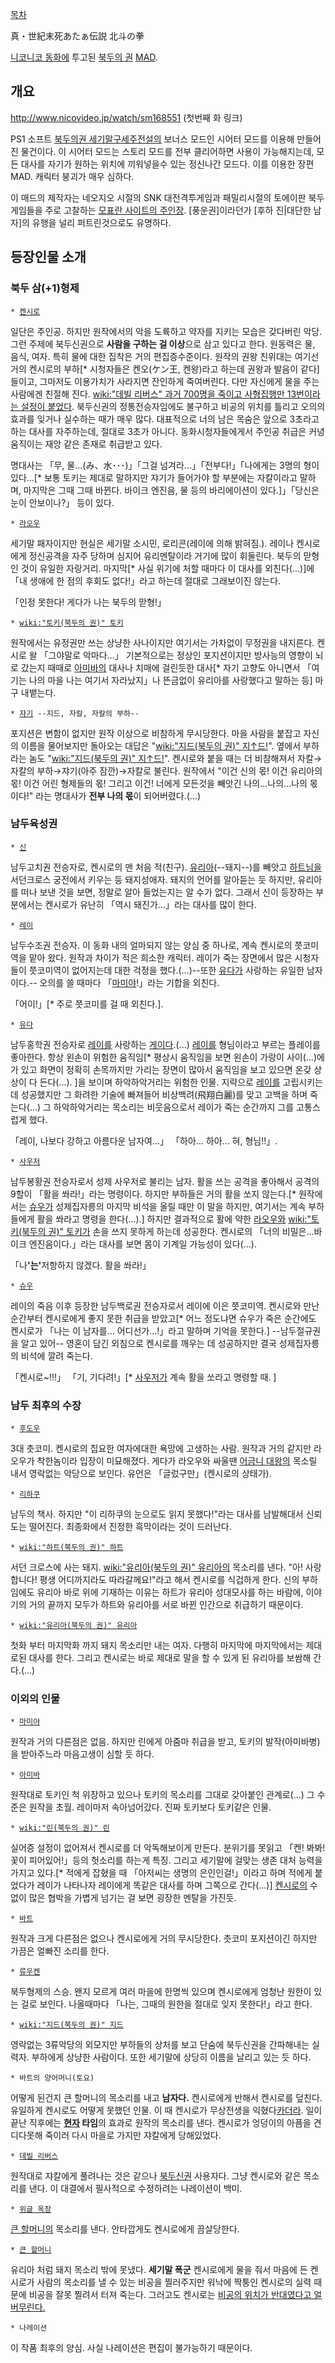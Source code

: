 [[목차]]

真・世紀末死あたぁ伝説 北斗の拳

[[니코니코 동화]]에 투고된 [[북두의 권]] [[MAD]].

== 개요 ==
http://www.nicovideo.jp/watch/sm168551 (첫번째 화 링크)

PS1 소프트 [[북두의권 세기말구세주전설]]의 보너스 모드인 시어터 모드를 이용해 만들어진 물건이다. 이 시어터 모드는 스토리 모드를 전부 클리어하면 사용이 가능해지는데, 모든 대사를 자기가 원하는 위치에 끼워넣을수 있는 정신나간 모드다. 이를 이용한 장편 MAD. 캐릭터 붕괴가 매우 심하다.

이 매드의 제작자는 네오지오 시절의 SNK 대전격투게임과 패밀리시절의 토에이판 북두게임들을 주로 고찰하는 [http://bohyou.vis.ne.jp/hokuto/ 모표란 사이트의 주인장]. [풍운권]이라던가 [후하 진|대단한 남자]의 유행을 널리 퍼트린것으로도 유명하다.
== 등장인물 소개 ==
=== 북두 삼(+1)형제 ===
 * [[켄시로]]
일단은 주인공. 하지만 원작에서의 악을 도륙하고 약자를 지키는 모습은 갖다버린 악당. 그런 주제에 북두신권으로 '''사람을 구하는 걸 이상'''으로 삼고 있다고 한다. 원동력은 물, 음식, 여자. 특히 물에 대한 집착은 거의 편집증수준이다. 원작의 권왕 친위대는 여기선 거의 켄시로의 부하[* 시청자들은 켄오(ケン王, 켄왕)라고 하는데 권왕과 발음이 같다]들이고, 그마저도 이용가치가 사라지면 잔인하게 죽여버린다. 다만 자신에게 물을 주는 사람에겐 친절해 진다. [[wiki:"데빌 리버스" 과거 700명을 죽이고 사형집행만 13번이라는 설정이 붙었다]]. 북두신권의 정통전승자임에도 불구하고 비공의 위치를 틀리고 오의의 효과를 잊거나 실수하는 때가 매우 많다. 대표적으로 너의 남은 목숨은 앞으로 3초라고 하는 대사를 자주하는데, 절대로 3초가 아니다. 동화시청자들에게서 주인공 취급은 커녕 움직이는 재앙 같은 존재로 취급받고 있다.

명대사는 「무, 물...(み、水･･･)」「그걸 넘겨라...」「전부다!」「나에게는 3명의 형이 있다...[* 보통 토키는 제대로 말하지만 쟈기가 들어가야 할 부분에는 자칼이라고 말하며, 마지막은 그때 그때 바뀐다. 바이크 엔진음, 물 등의 바리에이션이 있다.]」「당신은 눈이 안보이나?」 등이 있다.

 * [[라오우]]
세기말 패자이지만 현실은 세기말 소시민, 로리콘(레이에 의해 밝혀짐.). 레이나 켄시로에게 정신공격을 자주 당하며 심지어 유리멘탈이라 거기에 많이 휘둘린다. 북두의 맏형인 것이 유일한 자랑거리. 마지막[* 사실 위기에 처할 때마다 이 대사를 외친다(...)]에 「내 생애에 한 점의 후회도 없다!」라고 하는데 절대로 그래보이진 않는다.

「인정 못한다! 게다가 나는 북두의 맏형!」

 * [[wiki:"토키(북두의 권)" 토키]]
원작에서는 유정권만 쓰는 상냥한 사나이지만 여기서는 가차없이 무정권을 내지른다. 켄시로 왈 「그야말로 악마다...」 기본적으로는 정상인 포지션이지만 방사능의 영향이 뇌로 갔는지 때때로 [[아미바]]의 대사나 치매에 걸린듯한 대사[* 자기 고향도 아니면서 「여기는 나의 마을 나는 여기서 자라났지」나 뜬금없이 유리아를 사랑했다고 말하는 등] 마구 내뱉는다. 

 * [[쟈기(북두의 권)|쟈기]] --지드, 자칼, 자칼의 부하--
포지션은 변함이 없지만 원작 이상으로 비참하게 무시당한다. 마을 사람을 붙잡고 자신의 이름을 물어보지만 돌아오는 대답은 "[[wiki:"지드(북두의 권)" 지↑드!]]". 옆에서 부하라는 놈도 "[[wiki:"지드(북두의 권)" 지↑드!]]". 켄시로와 붙을 때는 더 비참해져서 자칼→자칼의 부하→쟈기(아주 잠깐)→자칼로 불린다. 원작에서 "이건 신의 몫! 이건 유리아의 몫! 이건 어린 형제들의 몫! 그리고 이건! 너에게 모든것을 빼앗긴 나의...나의...나의 몫이다!" 라는 명대사가 '''전부 나의 몫'''이 되어버렸다.(...)

=== 남두육성권 ===

 * [[신(북두의 권)|신]]
남두고치권 전승자로, 켄시로의 맨 처음 적(친구). [[유리아]](--돼지--)를 빼앗고 [[하트(북두의 권)|하트]]님을 서던크로스 궁전에서 키우는 등 돼지성애자. 돼지의 언어를 알아듣는 듯 하지만, 유리아를 떠나 보낸 것을 보면, 정말로 알아 들었는지는 알 수가 없다.
그래서 신이 등장하는 부분에서는 켄시로가 유난히 「역시 돼진가...」라는 대사를 많이 한다.

 * [[레이(북두의 권)|레이]]
남두수조권 전승자. 이 동화 내의 얼마되지 않는 양심 중 하나로, 계속 켄시로의 쯧코미역을 맡아 왔다. 원작과 차이가 적은 희소한 캐릭터. 레이가 죽는 장면에서 많은 시청자들이 쯧코미역이 없어지는데 대한 걱정을 했다.(...)--또한 [[유다(북두의 권)|유다]]가 사랑하는 유일한 남자이다.--
오의를 쓸 때마다 「[[마미야(북두의 권)|마미야]]!」라는 기합을 외친다.

「어이!」[* 주로 쯧코미를 걸 때 외친다.].

 * [[유다(북두의 권)|유다]]
남두홍학권 전승자로 [[레이(북두의 권)|레이]]를 사랑하는 [[게이]]다.(...) [[레이(북두의 권)|레이]]를 형님이라고 부르는 플레이를 좋아한다. 항상 왼손이 위험한 움직임[* 평상시 움직임을 보면 왼손이 가랑이 사이(...)에 가 있고 화면이 정확히 손목까지만 가리는 장면이 많아서 움직임을 보고 있으면 온갖 상상이 다 든다(...). ]을 보이며 하악하악거리는 위험한 인물. 지략으로 [[레이(북두의 권)|레이]]를 고립시키는데 성공했지만 그 화려한 기술에 빠져들어 비상백려(飛翔白麗)를 맞고 고백을 하며 죽는다(...) 그 하악하악거리는 목소리는 비웃음으로서 레이가 죽는 순간까지 그를 고통스럽게 했다.

「레이, 나보다 강하고 아름다운 남자여...」 「하아... 하아... 혀, 형님!!」.


 * [[사우저(북두의 권)|사우저]]
남두봉황권 전승자로서 성제 사우저로 불리는 남자. 활을 쓰는 공격을 좋아해서 공격의 9할이 「활을 쏴라!」라는 명령이다. 하지만 부하들은 거의 활을 쏘지 않는다.[* 원작에서는 [[슈우]]가 성제집자릉의 마지막 비석을 올릴 때만 이 말을 하지만, 여기서는 계속 부하들에게 활을 쏴라고 명령을 한다(...).] 하지만 결과적으로 활에 약한 [[라오우]]와 [[wiki:"토키(북두의 권)" 토키]]가 손을 쓰지 못하게 하는데 성공한다. 켄시로의 「너의 비밀은...바이크 엔진음이다.」라는 대사를 보면 몸이 기계일 가능성이 있다(...).

「나''' '는' '''저항하지 않겠다. 활을 쏴라!」

 * [[슈우]]

레이의 죽음 이후 등장한 남두백로권 전승자로서 레이에 이은 쯧코미역. 켄시로와 만난 순간부터 켄시로에게 좋지 못한 취급을 받았고[* 어느 정도냐면 슈우가 죽은 순간에도 켄시로가 「나는 이 남자를... 어디선가...!」라고 말하며 기억을 못한다.] --남두절규권을 알고 있어-- 영혼이 담긴 외침으로 켄시로를 깨우는 데 성공하지만 결국 성제집자릉의 비석에 깔려 죽는다.

「켄시로~!!!」 「기, 기다려!」[* [[사우저(북두의 권)|사우저]]가 계속 활을 쏘라고 명령할 때. ]

=== 남두 최후의 수장 ===
 * [[후도우]]
3대 츳코미. 켄시로의 집요한 여자에대한 욕망에 고생하는 사람. 원작과 거의 같지만 라오우가 착한놈이라 입장이 미묘해졌다. 게다가 라오우와 싸울땐 [[어금니 대왕]]의 목소릴 내서 영락없는 악당으로 보인다. 유언은 「글렀구만」(켄시로의 상태가).

 * [[리하쿠]]
남두의 책사. 하지만 "이 리하쿠의 눈으로도 읽지 못했다!"라는 대사를 남발해대서 신뢰도는 떨어진다. 최종화에서 진정한 흑막이라는 것이 드러난다.

 * [[wiki:"하트(북두의 권)" 하트]]
서던 크로스에 사는 돼지. [[wiki:"유리아(북두의 권)" 유리아]]의 목소리를 낸다. "아! 사랑합니다! 평생 어디까지라도 따라갈께요!"라고 해서 켄시로를 식겁하게 한다. 신의 부하임에도 유리아 바로 위에 기재하는 이유는 하트가 유리아 성대모사를 하는 바람에, 이야기의 거의 끝까지 모두가 하트와 유리아를 서로 바뀐 인간으로 취급하기 때문이다.

 * [[wiki:"유리아(북두의 권)" 유리아]]
첫화 부터 마지막화 까지 돼지 목소리만 내는 여자. 다행히 마지막에 마지막에서는 제대로된 대사를 한다. 그리고 켄시로는 바로 제대로 말을 할 수 있게 된 유리아를 보쌈해 간다.(...)

=== 이외의 인물 ===

 * [[마미야]]
원작과 거의 다른점은 없음. 하지만 린에게 아줌마 취급을 받고, 토키의 발작(아미바병)을 받아주느라 마음고생이 심할 듯 하다.

 * [[아미바]]
원작대로 토키인 척 위장하고 있으나 토키의 목소리를 그대로 갖아붙인 관계로(...) 그 수준은 원작을 초월. 레이마저 속아넘어갔다. 진짜 토키보다 토키같은 인물.

 * [[wiki:"린(북두의 권)" 린]]
실어증 설정이 없어져서 켄시로를 더 악독해보이게 만든다. 분위기를 못읽고 「켄! 봐봐! 꽃이 피어있어!」등의 헛소리를 하는게 특징. 그리고 세기말에 걸맞는 생존 대처 능력을 가지고 있다.[* 적에게 잡혔을 때 「아저씨는 생명의 은인인걸!」이라고 하며 적에게 붙었다가 레이가 나타나자 레이에게 똑같은 대사를 하며 그쪽으로 간다(...)] [[켄시로]]의 수없이 많은 협박을 가볍게 넘기는 걸 보면 굉장한 멘탈을 가진듯.

 * [[바트]]
원작과 크게 다른점은 없으나 켄시로에게 거의 무시당한다. 츳코미 포지션이긴 하지만 가끔은 얼빠진 소리를 한다.

 * [[류우켄]]
북두형제의 스승. 왠지 모르게 여러 마을에 한명씩 있으며 켄시로에게 엄청난 원한이 있는 걸로 보인다. 나올때마다 「나는, 그때의 원한을 절대로 잊지 못한다!」라고 한다.

 * [[wiki:"지드(북두의 권)" 지드]]
영락없는 3류악당의 외모지만 부하들의 상처를 보고 단숨에 북두신권을 간파해내는 실력자. 부하에게 상냥한 사람이다. 또한 세기말에 상당히 이름을 날리고 있는 듯 하다.

 * 바트의 양어머니(토요)
어떻게 된건지 큰 할머니의 목소리를 내고 '''남자다.''' 켄시로에게 반해서 켄시로를 덮친다. 유일하게 켄시로도 어떻게 못했던 인물. 이 때 켄시로가 무상전생을 익혔다[[카더라]]. 일이 끝난 직후에는 '''[[현자]] 타임'''의 효과로 원작의 목소리를 낸다. 켄시로가 엉덩이의 아픔을 견디다못해 죽이러 다시 마을로 가지만 쟈칼에게 당해있었다. 

 * [[데빌 리버스]]
원작대로 쟈칼에게 풀려나는 것은 같으나 [[북두신권]] 사용자다. 그냥 켄시로와 같은 목소리를 낸다. 이 대결에서 필사적으로 수정하려는 나레이션이 백미.

 * [[위글 옥장]]
[[큰 할머니]]의 목소리를 낸다. 안타깝게도 켄시로에게 끔살당한다.

 * [[큰 할머니]]
유리아 처럼 돼지 목소리 밖에 못냈다. '''세기말 폭군''' 켄시로에게 물을 줘서 마음에 든 켄시로가 사람의 목소리를 낼 수 있는 비공을 찔러주지만 워낙에 짝퉁인 켄시로의 실력 때문에 비공을 잘못 찔려서 터져 죽는다. 그러고도 켄시로는 [[사우저|비공의 위치가 반대였다고 얼버무린다.]]

 * 나레이션
이 작품 최후의 양심. 사실 나레이션은 편집이 불가능하기 때문이다.
